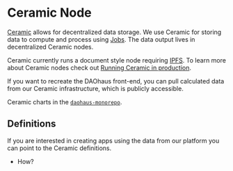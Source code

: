 # Ceramic Node

[Ceramic](https://ceramic.network/) allows for decentralized data storage. We use Ceramic for storing data to compute and process using [Jobs](jobs). The data output lives in decentralized Ceramic nodes.

Ceramic currently runs a document style node requiring [IPFS](https://infura.io/product/ipfs). To learn more about Ceramic nodes check out [Running Ceramic in production](https://developers.ceramic.network/run/nodes/nodes/).

If you want to recreate the DAOhaus front-end, you can pull calculated data from our Ceramic infrastructure, which is publicly accessible.

Ceramic charts in the [`daohaus-monorepo`](https://github.com/HausDAO/daohaus-monorepo/tree/develop/libs/infra-chart/ceramic).

## Definitions

If you are interested in creating apps using the data from our platform you can point to the Ceramic definitions.

- How?
